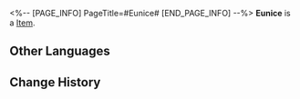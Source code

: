<%-- [PAGE_INFO]
PageTitle=#Eunice#
[END_PAGE_INFO] --%>
{{Item Infobox
|id          = 250127
|image       = Item Eunice.png{{subst:void|<!--$UPLOAD:<<SpriteOutput/AvatarShopIcon/NPC/11206.png>-<Item Eunice.png>-<Item Icons>>-->}}
|type        = 
|invCategory = 
|rarity      = 4
|effect      = 
|description = 
}}
'''Eunice''' is a [[Item]].

==Other Languages==
{{Other Languages
|en   = Eunice
|zhs  = 伊妮丝
|zht  = 伊妮絲
|ja   = イニス
|ko   = 유니스
|es   = Eunice
|fr   = Eunice
|ru   = Юнис
|th   = Eunice
|vi   = Eunice
|de   = Eunice
|id   = Eunice
|pt   = Eunice
}}

==Change History==
{{Change History|1.1}}